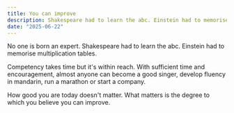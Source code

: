 ```yaml
---
title: You can improve
description: Shakespeare had to learn the abc. Einstein had to memorise multiplication tables.
date: "2025-06-22"
---
```


No one is born an expert. Shakespeare had to learn the abc. Einstein had to memorise multiplication tables. 

Competency takes time but it's within reach. With sufficient time and encouragement, almost anyone can become a good singer, develop fluency in mandarin, run a marathon or start a company.

How good you are today doesn't matter. What matters is the degree to which you believe you can improve.
